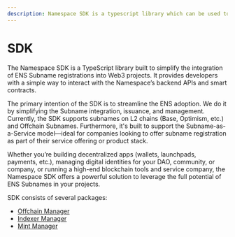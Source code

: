 ```yaml
---
description: Namespace SDK is a typescript library which can be used to easily interact with Namespace backend APIs and smart contracts
---
```


# SDK

The Namespace SDK is a TypeScript library built to simplify the integration of ENS Subname registrations into Web3 projects. It provides developers with a simple way to interact with the Namespace’s backend APIs and smart contracts.

The primary intention of the SDK is to streamline the ENS adoption. We do it by simplifying the Subname integration, issuance, and management. Currently, the SDK supports subnames on L2 chains (Base, Optimism, etc.) and Offchain Subnames. Furthermore, it's built to support the Subname-as-a-Service model—ideal for companies looking to offer subname registration as part of their service offering or product stack.

Whether you’re building decentralized apps (wallets, launchpads, payments, etc.), managing digital identities for your DAO, community, or company, or running a high-end blockchain tools and service company, the Namespace SDK offers a powerful solution to leverage the full potential of ENS Subnames in your projects.

SDK consists of several packages:

- [Offchain Manager](/offchain-manager)
- [Indexer Manager](/indexer-manager)
- [Mint Manager](/mint-manager)
